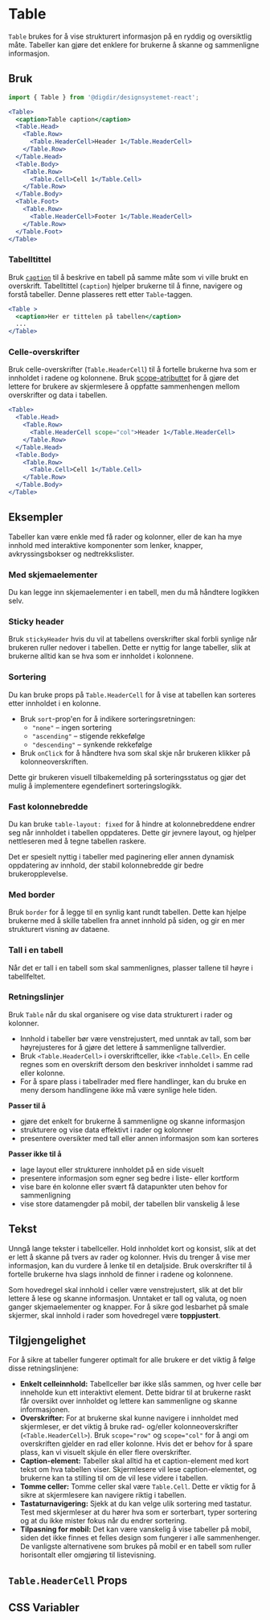 

<Meta of={TableStories} />

# Table

`Table` brukes for å vise strukturert informasjon på en ryddig og oversiktlig måte. Tabeller kan gjøre det enklere for brukerne å skanne og sammenligne informasjon.   

<Primary />
<Controls />

## Bruk

```jsx
import { Table } from '@digdir/designsystemet-react';

<Table>
  <caption>Table caption</caption>
  <Table.Head>
    <Table.Row>
      <Table.HeaderCell>Header 1</Table.HeaderCell>
    </Table.Row>
  </Table.Head>
  <Table.Body>
    <Table.Row>
      <Table.Cell>Cell 1</Table.Cell>
    </Table.Row>
  </Table.Body>
  <Table.Foot>
    <Table.Row>
      <Table.HeaderCell>Footer 1</Table.HeaderCell>
    </Table.Row>
  </Table.Foot>
</Table>
```

### Tabelltittel

Bruk [`caption`](https://developer.mozilla.org/en-US/docs/Web/HTML/Element/caption) til å beskrive en tabell 
på samme måte som vi ville brukt en overskrift. Tabelltittel (`caption`) hjelper brukerne til å finne, navigere og forstå tabeller. Denne plasseres rett etter `Table`-taggen.

```jsx
<Table >
  <caption>Her er tittelen på tabellen</caption>
  ...
</Table>
```

### Celle-overskrifter

Bruk celle-overskrifter (`Table.HeaderCell`) til å fortelle brukerne hva som er innholdet i radene og kolonnene. 
Bruk [scope-atributtet](https://developer.mozilla.org/en-US/docs/Web/HTML/Element/th#scope) for å gjøre det lettere for brukere av skjermlesere å oppfatte sammenhengen mellom overskrifter og data i tabellen.

```jsx
<Table>
  <Table.Head>
    <Table.Row>
      <Table.HeaderCell scope="col">Header 1</Table.HeaderCell>
    </Table.Row>
  </Table.Head>
  <Table.Body>
    <Table.Row>
      <Table.Cell>Cell 1</Table.Cell>
    </Table.Row>
  </Table.Body>
</Table>
```


## Eksempler
Tabeller kan være enkle med få rader og kolonner, eller de kan ha mye innhold med interaktive komponenter som lenker, knapper, avkryssingsbokser og nedtrekkslister. 

### Med skjemaelementer

Du kan legge inn skjemaelementer i en tabell, men du må håndtere logikken selv.

<Canvas of={TableStories.WithFormElements} />

### Sticky header

Bruk `stickyHeader` hvis du vil at tabellens overskrifter skal forbli synlige når brukeren ruller nedover i tabellen. Dette er nyttig for lange tabeller, slik at brukerne alltid kan se hva som er innholdet i kolonnene.

<Canvas of={TableStories.StickyHeader} />

### Sortering
Du kan bruke props på `Table.HeaderCell` for å vise at tabellen kan sorteres etter innholdet i en kolonne.

- Bruk `sort`-prop'en for å indikere sorteringsretningen:
  - `"none"` – ingen sortering
  - `"ascending"` – stigende rekkefølge
  - `"descending"` – synkende rekkefølge
- Bruk `onClick` for å håndtere hva som skal skje når brukeren klikker på kolonneoverskriften.

Dette gir brukeren visuell tilbakemelding på sorteringsstatus og gjør det mulig å implementere egendefinert sorteringslogikk.


<Canvas of={TableStories.Sortable} />

### Fast kolonnebredde
Du kan bruke `table-layout: fixed` for å hindre at kolonnebreddene endrer seg når innholdet i tabellen oppdateres. Dette gir jevnere layout, og hjelper nettleseren med å tegne tabellen raskere.

Det er spesielt nyttig i tabeller med paginering eller annen dynamisk oppdatering av innhold, der stabil kolonnebredde gir bedre brukeropplevelse.


<Canvas of={TableStories.FixedTable} />

### Med border
Bruk `border` for å legge til en synlig kant rundt tabellen. Dette kan hjelpe brukerne med å skille tabellen fra annet innhold på siden, og gir en mer strukturert visning av dataene.

<Canvas of={TableStories.WithBorder} />

### Tall i en tabell

Når det er tall i en tabell som skal sammenlignes, plasser tallene til høyre i tabellfeltet. 

<Canvas of={TableStories.Numbers} />

### Retningslinjer

Bruk `Table` når du skal organisere og vise data strukturert i rader og kolonner.

- Innhold i tabeller bør være venstrejustert, med unntak av tall, som bør høyrejusteres for å gjøre det lettere å sammenligne tallverdier.
- Bruk `<Table.HeaderCell>` i overskriftceller, ikke `<Table.Cell>`. En celle regnes som en overskrift dersom den beskriver innholdet i samme rad eller kolonne.
- For å spare plass i tabellrader med flere handlinger, kan du bruke en meny dersom handlingene ikke må være synlige hele tiden.


**Passer til å**
- gjøre det enkelt for brukerne å sammenligne og skanne informasjon
- strukturere og vise data effektivt i rader og kolonner
- presentere oversikter med tall eller annen informasjon som kan sorteres

**Passer ikke til å**
- lage layout eller strukturere innholdet på en side visuelt
- presentere informasjon som egner seg bedre i liste- eller kortform
- vise bare én kolonne eller svært få datapunkter uten behov for sammenligning
- vise store datamengder på mobil, der tabellen blir vanskelig å lese


## Tekst 
Unngå lange tekster i tabellceller. Hold innholdet kort og konsist, slik at det er lett å skanne på tvers av rader og kolonner. Hvis du trenger å vise mer informasjon, kan du vurdere å lenke til en detaljside. Bruk overskrifter til å fortelle brukerne hva slags innhold de finner i radene og kolonnene.

Som hovedregel skal innhold i celler være venstrejustert, slik at det blir lettere å lese og skanne informasjon. Unntaket er tall og valuta, og noen ganger skjemaelementer og knapper. For å sikre god lesbarhet på smale skjermer, skal innhold i rader som hovedregel være **toppjustert**. 


## Tilgjengelighet

For å sikre at tabeller fungerer optimalt for alle brukere er det viktig å følge disse retningslinjene:

- **Enkelt celleinnhold:**
  Tabellceller bør ikke slås sammen, og hver celle bør inneholde kun ett interaktivt element. Dette bidrar til at brukerne raskt får oversikt over innholdet og lettere kan sammenligne og skanne informasjonen.
- **Overskrifter:**
  For at brukerne skal kunne navigere i innholdet med skjermleser, er det viktig å bruke rad- og/eller kolonneoverskrifter (`<Table.HeaderCell>`). Bruk `scope="row"` og `scope="col"` for å angi om overskriften gjelder en rad eller kolonne. Hvis det er behov for å spare plass, kan vi visuelt skjule én eller flere overskrifter.
- **Caption-element:**
  Tabeller skal alltid ha et caption-element med kort tekst om hva tabellen viser. Skjermlesere vil lese caption-elementet, og brukerne kan ta stilling til om de vil lese videre i tabellen.
- **Tomme celler:**
  Tomme celler skal være `Table.Cell`. Dette er viktig for å sikre at skjermlesere kan navigere riktig i tabellen.
- **Tastaturnavigering:**
  Sjekk at du kan velge ulik sortering med tastatur. Test med skjermleser at du hører hva som er sorterbart, typer sortering og at du ikke mister fokus når du endrer sortering.
- **Tilpasning for mobil:**
  Det kan være vanskelig å vise tabeller på mobil, siden det ikke finnes et felles design som fungerer i alle sammenhenger. De vanligste alternativene som brukes på mobil er en tabell som ruller horisontalt eller omgjøring til listevisning.

## `Table.HeaderCell` Props

<ArgTypes of={TableHeaderCell} />

## CSS Variabler

<CssVariables css={css} />
